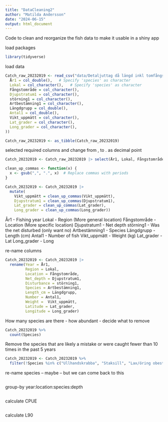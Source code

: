 ```yaml
---
title: "DataCleaning2"
author: "Matilda Andersson"
date: "2024-06-15"
output: html_document
---
```

Code to clean and reorganize the fish data to make it usable in a shiny app


load packages
```r
library(tidyverse)
```

load data
```r
Catch_raw_20232019 <- read_csv("data/Detaljuttag då längd inkl tomfångst.csv", col_types = cols(
  År1 = col_double(),   # Specify 'species' as character
  Lokal = col_character(),   # Specify 'species' as character
  Fångstområde = col_character(),
  Djupstratum1 = col_character(),
  störning1 = col_character(),
  Artbestämning1 = col_character(),
  Längdgrupp = col_double(),
  Antal1 = col_double(),
  Vikt_uppmätt = col_character(),
  Lat_grader = col_character(),
  Long_grader = col_character(),
))

Catch_raw_20232019 <- as_tibble(Catch_raw_20232019)
```

selected required columns and change from , to . as decimal point
```r
Catch_20232019 <- Catch_raw_20232019 |> select(År1, Lokal, Fångstområde, Djupstratum1, störning1, Artbestämning1, Längdgrupp, Antal1, Vikt_uppmätt, Lat_grader, Long_grader)

clean_up_commas <- function(x) {
  x <- gsub(",", ".", x)  # Replace commas with periods
}

Catch_20232019 <- Catch_20232019 |> 
  mutate(
    Vikt_uppmätt = clean_up_commas(Vikt_uppmätt),
    Djupstratum1 = clean_up_commas(Djupstratum1),
    Lat_grader = clean_up_commas(Lat_grader),
    Long_grader = clean_up_commas(Long_grader))
```

År1 - Fishing year
Lokal - Region (More general location)
Fångstområde - Location (More specific location)
Djupstratum1 - Net depth
störning1 - Was the net disturbed (only want no)
Artbestämning1 - Species
Längdgrupp - Length (cm)
Antal1 - Number of fish
Vikt_uppmätt - Weight (kg)
Lat_grader - Lat
Long_grader - Long


re-name columns 
```r
Catch_20232019 <- Catch_20232019 |> 
  rename(Year = År1,
         Region = Lokal,
         Location = Fångstområde,
         Net_depth = Djupstratum1,
         Disturbance = störning1,
         Species = Artbestämning1,
         Length_cm = Längdgrupp,
         Number = Antal1,
         Weight =  Vikt_uppmätt,
         Latitude = Lat_grader,
         Longitude = Long_grader)
```

How many species are there - how abundant - decide what to remove
```r
Catch_20232019 %>%
  count(Species)
```

Remove the species that are likely a mistake or were caught fewer than 10 times in the past 5 years
```r
Catch_20232019 <- Catch_20232019 %>%
  filter(!Species %in% c("Ullhandskrabba", "Staksill", "Lax/öring obestämd", "Ejder", "Ål", "Tunga", "Småspigg"))
```

re-name species -- maybe -- but we can come back to this
```r

```

group-by year:location:species:depth
```r

```

calculate CPUE
```r

```

calculate L90
```r

```



